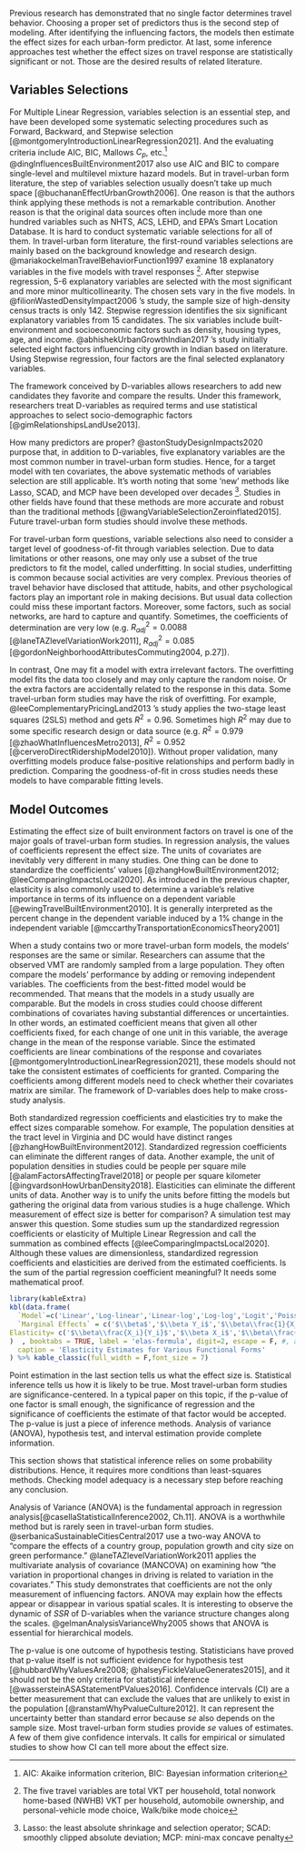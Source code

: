 <!-- # Urban-form Predictors -->

Previous research has demonstrated that no single factor determines travel behavior. Choosing a proper set of predictors thus is the second step of modeling. After identifying the influencing factors, the models then estimate the effect sizes for each urban-form predictor. At last, some inference approaches test whether the effect sizes on travel response are statistically significant or not. Those are the desired results of related literature.

## Variables Selections

For Multiple Linear Regression, variables selection is an essential step, and have been developed some systematic selecting procedures such as Forward, Backward, and Stepwise selection [@montgomeryIntroductionLinearRegression2021]. And the evaluating criteria include AIC, BIC, Mallows $C_p$, etc.[^results-1] @dingInfluencesBuiltEnvironment2017 also use AIC and BIC to compare single-level and multilevel mixture hazard models. But in travel-urban form literature, the step of variables selection usually doesn't take up much space [@buchananEffectUrbanGrowth2006]. One reason is that the authors think applying these methods is not a remarkable contribution. Another reason is that the original data sources often include more than one hundred variables such as NHTS, ACS, LEHD, and EPA's Smart Location Database. It is hard to conduct systematic variable selections for all of them. In travel-urban form literature, the first-round variables selections are mainly based on the background knowledge and research design. @mariakockelmanTravelBehaviorFunction1997 examine 18 explanatory variables in the five models with travel responses [^results-2]. After stepwise regression, 5-6 explanatory variables are selected with the most significant and more minor multicollinearity. The chosen sets vary in the five models. In @filionWastedDensityImpact2006 's study, the sample size of high-density census tracts is only 142. Stepwise regression identifies the six significant explanatory variables from 15 candidates. The six variables include built-environment and socioeconomic factors such as density, housing types, age, and income. @abhishekUrbanGrowthIndian2017 's study initially selected eight factors influencing city growth in Indian based on literature. Using Stepwise regression, four factors are the final selected explanatory variables.

[^results-1]: AIC: Akaike information criterion, BIC: Bayesian information criterion

[^results-2]: The five travel variables are total VKT per household, total nonwork home-based (NWHB) VKT per household, automobile ownership, and personal-vehicle mode choice, Walk/bike mode choice

The framework conceived by D-variables allows researchers to add new candidates they favorite and compare the results. Under this framework, researchers treat D-variables as required terms and use statistical approaches to select socio-demographic factors [@gimRelationshipsLandUse2013].

How many predictors are proper? @astonStudyDesignImpacts2020 purpose that, in addition to D-variables, five explanatory variables are the most common number in travel-urban form studies. Hence, for a target model with ten covariates, the above systematic methods of variables selection are still applicable. It's worth noting that some 'new' methods like Lasso, SCAD, and MCP have been developed over decades [^results-3]. Studies in other fields have found that these methods are more accurate and robust than the traditional methods [@wangVariableSelectionZeroinflated2015]. Future travel-urban form studies should involve these methods.

[^results-3]: Lasso: the least absolute shrinkage and selection operator; SCAD: smoothly clipped absolute deviation; MCP: mini-max concave penalty

For travel-urban form questions, variable selections also need to consider a target level of goodness-of-fit through variables selection. Due to data limitations or other reasons, one may only use a subset of the true predictors to fit the model, called underfitting. In social studies, underfitting is common because social activities are very complex. Previous theories of travel behavior have disclosed that attitude, habits, and other psychological factors play an important role in making decisions. But usual data collection could miss these important factors. Moreover, some factors, such as social networks, are hard to capture and quantify. Sometimes, the coefficients of determination are very low (e.g. $R^2_{adj} = 0.0088$ [@laneTAZlevelVariationWork2011], $R^2_{adj} = 0.085$ [@gordonNeighborhoodAttributesCommuting2004, p.27]).

In contrast, One may fit a model with extra irrelevant factors. The overfitting model fits the data too closely and may only capture the random noise. Or the extra factors are accidentally related to the response in this data. Some travel-urban form studies may have the risk of overfitting. For example, @leeComplementaryPricingLand2013 's study applies the two-stage least squares (2SLS) method and gets $R^2 = 0.96$. Sometimes high $R^2$ may due to some specific research design or data source (e.g. $R^2 = 0.979$ [@zhaoWhatInfluencesMetro2013], $R^2 = 0.952$ [@cerveroDirectRidershipModel2010]). Without proper validation, many overfitting models produce false-positive relationships and perform badly in prediction. Comparing the goodness-of-fit in cross studies needs these models to have comparable fitting levels.

<!-- This section introduces several fundamental methods and discuss the related issues at the end. -->

<!-- - Selecting Procedure -->

<!-- Suppose the data has $10$ candidate predictors. There will be $1024$ possible models. -->

<!-- All Possible Regressions fit all $2^p$ models using $p$ candidate predictors. Then one can select the best one based on above criteria. -->

<!-- For high-dimension data, fitting all possible regressions is computing intensive and exhaust the degree of freedom. -->

<!-- In practice, people often choose other more efficient procedures such as best-subset selection. Given a number of selected variables $k\le p$, there could be $\binom{p}{k}$ possible combinations. By fitting all $\binom{p}{k}$ models with $k$ predictors, denote the best model with smallest $SSE$, or largest $R^2$ as $M_k$. -->

<!-- For each $k=1,2,...,p$, there will be $M_0,M_1,...,M_p$ models. The final winner could be identified by comparing PRESS, -->

<!-- Stepwise selection include three methods: forward selection, backward elimination, and stepwise regression. -->

<!-- **Forward selection** starts from null model with only intercept. In each step of this procedure, a variable with greatest simple correlation with the response will be added into the model. If the new variable $x_1$ gets a large $F$ statistic and shows a significance effect on response, the second step will calculate the partial correlations between two sets of residuals. One is from the new fitted model $\hat y=\beta_0+\beta_1x_1$. Another one is the model of other candidates on $x_1$, that is $\hat x_j=\alpha_{0j}+\alpha_{1j}x_1$, $j=2,3,...,(p-1)$. Then the variable with largest partial correlation with $y$ is added into the model. -->

<!-- The two steps will repeat until the partial $F$ statistic is small at a given significant level. -->

<!-- **Backward elimination** starts from the full model with all candidates. -->

<!-- Given a preselected value of $F_0$, each round will remove the variable with smallest $F$ and refit the model with rest predictors. -->

<!-- Then repeat to drop off one variable each round until all remaining predictors have a partial $F_j>F_0$. -->

<!-- **Stepwise regression** combines forward selection and backward elimination together. During the forward steps, if some added predictors have a partial $F_j<F_0$, they also can be removed from the model by backward elimination. -->

<!-- It is common that some candidate predictors are correlated. -->

<!-- At the beginning, a predictor $x_1$ having greater simple correlation with response was added into the model. -->

<!-- However, along with a subset of related predictors were added, $x_1$ could become 'useless' in the model. In this case, backward elimination is necessary for achieving the best solution. -->

<!-- Lasso regression can also help dropping off some variables. -->

<!-- When reducing variance, lasso allow the least squares estimates shrinking towards zero. This method is called shrinkage. -->

<!-- - Model Evaluation Criteria -->

<!-- **Coefficient of determination** $R^2$is a basic measure of model performance. It has known that adding more predictor always increases $R^2$. So the subset regression will stop to add new variables when the change of $R^2$ is not significant. -->

<!-- The improvement of $R^2_{adj}$ is that it is not a monotone increasing function. So one can select a maximum value on a convex curve. -->

<!-- Maximizing $R^2_{adj}$ is equivalent to minimizing residual mean square $\mathrm{MSE}$ -->

<!-- When prediction of the mean response is the interest, $R^2_{pred}$ based on prediction mean square error (PRESS) statistic is more preferred. PRESS is useful for selecting from two competing models. -->

<!-- **Akaike Information Criterion (AIC)** is a penalized measure using maximum entropy. -->

<!-- AIC will decrease when adding extra terms into the model. Then one can justify when the model can stop adding the new terms. $\mathrm{AIC}=n\ln\left(\frac1n \mathrm{SSE} \right)+ 2p$. -->

<!-- **Bayesian information criterion (BIC)** is the extension of AIC. $\mathrm{BIC}=n\ln\left(\frac{1}{n} \mathrm{SSE} \right)+ p\ln(n)$ @schwarzEstimatingDimensionModel1978 proposed a version of BIC with higher penalty for adding predictors when sample size is large. -->

<!-- Beside above criteria, **Mallows $C_p$ statistic** is an important criteria related to the mean square error. -->

<!-- Suppose the fitted subset model has $p$ variables and expected response $\hat y_i$. $\mathrm{SSE}(p)$ is the total sum square error including two variance components. -->

<!-- $\mathrm{SSE}$ is the true sum square error from the 'true' model, while the sum square bias is $\mathrm{SSE}_B(p)=\sum_{i=1}^n(E[y_i]-E[\hat y_i])^2= \mathrm{SSE}(p) - \mathrm{SSE}$. -->

<!-- Then Mallows $C_p=\frac{\mathrm{SSE}(p)}{\hat\sigma^2} - n + 2p$. -->

<!-- If the supposed model is true, $\mathrm{SSE}_B(p)=0$, it gives $E[C_p|\mathrm{Bias}=0] = \frac{(n-p)\sigma^2}{\sigma^2}-(n-2p)=p$ -->

<!-- Hence, a plot of $C_p$ versus $p$ can help to find the best one from many points. The proper model should have $C_p\approx p$ and smaller $C_p$ is preferred. -->

<!-- $C_p$ is often increase when $\mathrm{SSE}(p)$ decrease by adding predictors. A personal judgment can choose the best tradeoff between smaller $C_p$ and smaller $\mathrm{SSE}(p)$. -->

<!-- \begin{equation} -->

<!-- \begin{split} -->

<!-- C_p=&\frac{1}{\hat\sigma^2}( \mathrm{SSE}_B(p) + \sum_{i=1}^n\mathrm{Var}[\hat y_i] )\\ -->

<!-- =&\frac{1}{\hat\sigma^2}( \mathrm{SSE}(p) - \mathrm{SSE} + \sum_{i=1}^n\mathrm{Var}[\hat y_i] )\\ -->

<!-- =&\frac{1}{\hat\sigma^2}( \mathrm{SSE}(p) - (n-p)\hat\sigma^2 + p\hat\sigma^2 )\\ -->

<!-- =&\frac{\mathrm{SSE}(p)}{\hat\sigma^2} - n + 2p -->

<!-- \end{split} -->

<!-- \end{equation} -->

<!-- \begin{equation} -->

<!-- \mathrm{AIC}=n\ln\left(\frac1n \mathrm{SSE} \right)+ 2p -->

<!-- (\#eq:aic) -->

<!-- \end{equation} -->

<!-- \begin{equation} -->

<!-- \mathrm{BIC}=n\ln\left(\frac{1}{n} \mathrm{SSE} \right)+ p\ln(n) -->

<!-- (\#eq:bic) -->

<!-- \end{equation} -->

## Model Outcomes

<!-- ## Estimations -->

Estimating the effect size of built environment factors on travel is one of the major goals of travel-urban form studies. In regression analysis, the values of coefficients represent the effect size. The units of covariates are inevitably very different in many studies. One thing can be done to standardize the coefficients' values [@zhangHowBuiltEnvironment2012; @leeComparingImpactsLocal2020]. As introduced in the previous chapter, elasticity is also commonly used to determine a variable's relative importance in terms of its influence on a dependent variable [@ewingTravelBuiltEnvironment2010]. It is generally interpreted as the percent change in the dependent variable induced by a 1% change in the independent variable [@mccarthyTransportationEconomicsTheory2001]

<!-- $\mathbf{X}$ value of $\boldsymbol{\hat\beta}$ -->

When a study contains two or more travel-urban form models, the models' responses are the same or similar. Researchers can assume that the observed VMT are randomly sampled from a large population. They often compare the models' performance by adding or removing independent variables. The coefficients from the best-fitted model would be recommended. That means that the models in a study usually are comparable. But the models in cross studies could choose different combinations of covariates having substantial differences or uncertainties. In other words, an estimated coefficient means that given all other coefficients fixed, for each change of one unit in this variable, the average change in the mean of the response variable. Since the estimated coefficients are linear combinations of the response and covariates [@montgomeryIntroductionLinearRegression2021], these models should not take the consistent estimates of coefficients for granted. Comparing the coefficients among different models need to check whether their covariates matrix are similar. The framework of D-variables does help to make cross-study analysis.

Both standardized regression coefficients and elasticities try to make the effect sizes comparable somehow. For example, The population densities at the tract level in Virginia and DC would have distinct ranges [@zhangHowBuiltEnvironment2012]. Standardized regression coefficients can eliminate the different ranges of data. Another example, the unit of population densities in studies could be people per square mile [@alamFactorsAffectingTravel2018] or people per square kilometer [@ingvardsonHowUrbanDensity2018]. Elasticities can eliminate the different units of data. Another way is to unify the units before fitting the models but gathering the original data from various studies is a huge challenge. Which measurement of effect size is better for comparison? A simulation test may answer this question. Some studies sum up the standardized regression coefficients or elasticity of Multiple Linear Regression and call the summation as combined effects [@leeComparingImpactsLocal2020]. Although these values are dimensionless, standardized regression coefficients and elasticities are derived from the estimated coefficients. Is the sum of the partial regression coefficient meaningful? It needs some mathematical proof.

<!-- ### Coefficients -->

<!-- Estimating the effect size of built environment factors on travel is one of the major goals of travel-urban form studies. -->

<!-- In regression analysis, the values of coefficients represent the effect size. -->

<!-- Least Squares is the mainstream method in the past decades. By *Gauss - Markov theorem*, OLS method itself doesn't require explanatory variables and response variable following normal distribution. If the residuals $\varepsilon$ satisfy $E(\varepsilon) = 0$ and $Var(\varepsilon) = \sigma^2$, the least-squares method will give the unbiased estimators with minimum variance. -->

<!-- ::: {#g-m .theorem name="Gauss - Markov theorem"}  @ref(thm:g-m) -->

<!-- For the regression model @ref(eq:lm) with the assumptions $E(\varepsilon) = 0$, $Var(\varepsilon) = \sigma^2$, and uncorrelated errors, the least-squares estimators are unbiased and have minimum variance when compared with all other unbiased estimators that are linear combinations of the $y_i$. [@montgomeryIntroductionLinearRegression2021] -->

<!-- Another version is that: Under Models II - VII, if $\lambda'\beta$ is estimable and $\hat\beta$ is any solution to the normal equations, then $\lambda'\hat\beta$ is a linear unbiased estimator of $\lambda'\beta$ and, under Model II, the variance of $\lambda'\hat\beta$ is uniformly less than that of any other linear unbiased estimator of $\lambda'\beta$ [@kimLectureNotes2020,IX, Theorem E13, p38]. -->

<!-- ::: -->

<!-- Ordinary Least Squares (OLS) method can be used to estimate the coefficients $\boldsymbol{\beta}$. -->

<!-- in equation @ref(eq:lm)  -->

<!-- The dimension of $\mathbf{X}$ is $n\times p$, which means the data contain $n$ observations and $p-1$ predictors. The $p\times1$ vector of least-squares estimators is denoted as $\hat\beta$ and the solution to the normal equations is $\boldsymbol{\hat\beta}=(\mathbf{X'X})^{-1}\mathbf{X'}\mathbf{y}$ -->

<!-- and $\hat\sigma^2=\frac1{n-p}(\mathbf{y-X}\boldsymbol{\hat\beta})'(\mathbf{y-X}\boldsymbol{\hat\beta})$ -->

<!-- \begin{equation} -->

<!-- \boldsymbol{\hat\beta}=(\mathbf{X'X})^{-1}\mathbf{X'}\mathbf{y} -->

<!-- (\#eq:lsq-e) -->

<!-- \end{equation} -->

<!-- \begin{equation} -->

<!-- \hat\sigma^2=\frac1{n-p}(\mathbf{y-X}\boldsymbol{\hat\beta})'(\mathbf{y-X}\boldsymbol{\hat\beta}) -->

<!-- (\#eq:lsq-v) -->

<!-- \end{equation} -->

<!-- Here requires $\mathbf{X'X}$ are invertible, that is, the covariates are linearly independent if $\mathbf{X}$ has rank $p$ [@kimLectureNotes2020, V., Definition, p.22]. -->

<!-- When the observations are not independent or have unequal variances, the covariance matrix of error is not identity matrix. The assumption of regression model $V[\boldsymbol{\varepsilon}]=\sigma^2\mathbf{I}$ doesn't hold.  -->

<!-- Denote $\mathbf{V}$ is a known $n\times n$ positive definite matrix and $V[\boldsymbol{\varepsilon}]=\sigma^2\mathbf{V}$. -->

<!-- Then, there exists an $n\times n$ symmetric matrix $\mathbf{K}$ with rank $n$ and $\mathbf{V}=\mathbf{KK'}$. Let -->

<!-- \begin{equation} -->

<!-- \mathbf{z}=\mathbf{K'y},\ \mathbf{B}=\mathbf{K^{-1}X}, \text{and}\ \boldsymbol{\eta}=\mathbf{K'}\boldsymbol{\varepsilon} -->

<!-- \end{equation} -->

<!-- The linear model becomes $\mathbf{z}=\mathbf{B}\boldsymbol{\beta}+\boldsymbol{\eta}$ and $V[\boldsymbol{\eta}]=\sigma^2\mathbf{I}$. -->

<!-- If the model is full rank, that is $rank(\mathbf{X})=p$ then $\mathbf{X'V^{-1}X}$ is invertible. -->

<!-- The generalized least squares solution is $\boldsymbol{\hat\beta}_{GLS}=(\mathbf{X'V^{-1}X})^{-1}\mathbf{X'V^{-1}}\mathbf{y}$ -->

<!--  and $\hat\sigma^2_{GLS}=\frac1{n-p}(\mathbf{y-X}\boldsymbol{\hat\beta}_{GLS})'\mathbf{V^{-1}}(\mathbf{y-X}\boldsymbol{\hat\beta}_{GLS})$ -->

<!-- \begin{equation} -->

<!-- \boldsymbol{\hat\beta}_{GLS}=(\mathbf{X'V^{-1}X})^{-1}\mathbf{X'V^{-1}}\mathbf{y} -->

<!-- (\#eq:glsq-e) -->

<!-- \end{equation} -->

<!-- \begin{equation} -->

<!-- \hat\sigma^2_{GLS}=\frac1{n-p}(\mathbf{y-X}\boldsymbol{\hat\beta}_{GLS})'\mathbf{V^{-1}}(\mathbf{y-X}\boldsymbol{\hat\beta}_{GLS}) -->

<!-- (\#eq:glsq-v) -->

<!-- \end{equation} -->

<!-- ### Standardized coefficients -->

<!-- It is inevitable that the units of covariates $\mathbf{X}$ are very different in many studies. One thing can be done is to standardize the values of coefficients [@zhangHowBuiltEnvironment2012;@leeComparingImpactsLocal2020]. -->

<!-- Unit normal scaling or unit length scaling can convert $\hat \beta_j$ to dimensionless regression coefficient, which is called standardized regression coefficients. A simple expression of standardized coefficients is that $\hat b_j= \hat\beta_j\sqrt{\frac{\sum_{i=1}^{n}(x_{ij}-\bar x_j)^2}{\sum_{i=1}^{n}(y_{i}-\bar y)^2}}$,$j=1,2,...(p-1)$, and -->

<!-- $\hat\beta_0=\bar y - \sum_{j=1}^{p-1}\hat\beta_j\bar x_j$ -->

<!-- Let -->

<!-- \begin{equation} -->

<!-- \begin{split} -->

<!-- z_{ij}=&\frac{x_{ij}-\bar x_j}{\sqrt{\sum_{i=1}^{n}(x_{ij}-\bar x_j)^2}}\\ -->

<!-- y^{0}_{i}=&\frac{y_{i}-\bar y}{\sqrt{\sum_{i=1}^{n}(y_{i}-\bar y)^2}} -->

<!-- \end{split} -->

<!-- (\#eq:standize) -->

<!-- \end{equation} -->

<!-- \begin{equation} -->

<!-- \begin{split} -->

<!-- \mathbf{\hat b}=&(\mathbf{Z'Z})^{-1}\mathbf{Z'}\mathbf{y^{0}},\ \text{or}\\ -->

<!-- \hat b_j= &\hat\beta_j\sqrt{\frac{\sum_{i=1}^{n}(x_{ij}-\bar x_j)^2}{\sum_{i=1}^{n}(y_{i}-\bar y)^2}},\ j=1,2,...(p-1),\text{ and}\\ -->

<!-- \hat\beta_0=&\bar y - \sum_{j=1}^{p-1}\hat\beta_j\bar x_j -->

<!-- \end{split} -->

<!-- (\#eq:stand-coef) -->

<!-- \end{equation} -->

<!-- Note that $\mathbf{Z'Z}$ correlations matrix. -->

<!-- \begin{equation} -->

<!-- \mathbf{Z'Z}=\begin{bmatrix}  -->

<!-- 1 & r_{12} & r_{13} & \dots & r_{1k} \\   -->

<!-- r_{21} & 1 & r_{23} & \dots & r_{2k} \\   -->

<!-- r_{31} & _{32} & 1 & \dots & r_{3k} \\   -->

<!-- \vdots & \vdots & \vdots & \ddots & \vdots \\   -->

<!-- r_{k1} & r_{k2} & _{k3} & \dots & 1  \end{bmatrix},\quad  -->

<!-- \mathbf{Z'}\mathbf{y^{0}}=\begin{bmatrix}  -->

<!-- r_{1y} \\ r_{2y} \\ r_{3y} \\ \vdots \\ r_{ky} \end{bmatrix} -->

<!-- (\#eq:corr-matrix) -->

<!-- \end{equation} -->

<!-- where -->

<!-- \begin{equation} -->

<!-- \begin{split} -->

<!-- r_{ij}=&\frac{\sum_{u=1}^{n}(x_{ui}-\bar x_i)(x_{uj}-\bar x_j)}{\sqrt{\sum_{u=1}^{n}(x_{ui}-\bar x_i)^2\sum_{u=1}^{n}(x_{uj}-\bar x_j)^2}}\\ -->

<!-- r_{jy}=&\frac{\sum_{u=1}^{n}(x_{uj}-\bar x_j)(y_{u}-\bar y)}{\sqrt{\sum_{u=1}^{n}(x_{uj}-\bar x_j)^2\sum_{u=1}^{n}(y_{u}-\bar y)^2}} -->

<!-- \end{split} -->

<!-- (\#eq:corr-1) -->

<!-- \end{equation} -->

<!-- Here $r_{ij}$ is the simple correlation between $x_i$ and $x_j$. $r_{jy}$ is the simple correlation between $x_j$ and $y$ -->

<!-- ### Elasticity -->

<!-- As introduced in previous chapter, **elasticity** is also commonly used to determine the relative importance of a variable in terms of its influence on a dependent variable [@ewingTravelBuiltEnvironment2010]. It is generally interpreted as the percent change in the dependent variable induced by a 1% change in the independent variable [@mccarthyTransportationEconomicsTheory2001]  -->

<!-- Table @ref(tab:elas-formula). -->

<!-- The values of elasticity are calculated by $e_i=\beta_i\frac{X_i}{Y_i}\approx\frac{\partial Y_i}{\partial X_i}\frac{X_i}{Y_i}$ -->

```r
library(kableExtra)
kbl(data.frame(
  `Model`=c('Linear','Log-linear','Linear-log','Log-log','Logit','Poisson','NB'),
  `Marginal Effects` = c('$\\beta$','$\\beta Y_i$','$\\beta\\frac{1}{X_i}$', '$\\beta\\frac{Y_i}{X_i}$','$\\beta p_i(1-p_i)$', '$\\beta\\lambda_{i}$','$\\beta \\lambda_{i}$'),
Elasticity= c('$\\beta\\frac{X_i}{Y_i}$','$\\beta X_i$','$\\beta\\frac{1}{Y_i}$','$\\beta$','$\\beta X_i(1-p_i)$','$\\beta X_i$','$\\beta X_i$')
)  , booktabs = TRUE, label = 'elas-formula', digit=2, escape = F, #, align = "llr"
  caption = 'Elasticity Estimates for Various Functional Forms'
) %>% kable_classic(full_width = F,font_size = 7)
```

<!-- It might be a typo that @ewingTravelBuiltEnvironment2010 use the formula of $\beta \bar X\left(1-\frac{\bar Y}{n}\right)$ for Logit model. -->

<!-- In Poisson model and Negative Binomial model, $\lambda_i=\exp[\mathbf{x}_i'\boldsymbol{\beta}]$ [@greeneEconometricAnalysis2018, eq.18-17,21]. -->

<!-- For truncated Poisson model: $\delta_i=\frac{(1-P_{i,0}-\lambda_i P_{i,0})}{(1-P_{i,0})^2}\cdot\lambda_i\beta$ [@greeneEconometricAnalysis2018, eq.18-23]. -->

<!-- Hurdle model will give separate marginal(partial) effects [@greeneEconometricAnalysis2018, example 18.20]. -->

<!-- ### Inference -->

Point estimation in the last section tells us what the effect size is. Statistical inference tells us how it is likely to be true. Most travel-urban form studies are significance-centered. In a typical paper on this topic, if the p-value of one factor is small enough, the significance of regression and the significance of coefficients the estimate of that factor would be accepted. The p-value is just a piece of inference methods. Analysis of variance (ANOVA), hypothesis test, and interval estimation provide complete information.

This section shows that statistical inference relies on some probability distributions. Hence, it requires more conditions than least-squares methods. Checking model adequacy is a necessary step before reaching any conclusion.

Analysis of Variance (ANOVA) is the fundamental approach in regression analysis[@casellaStatisticalInference2002, Ch.11]. ANOVA is a worthwhile method but is rarely seen in travel-urban form studies. @serbanicaSustainableCitiesCentral2017 use a two-way ANOVA to "compare the effects of a country group, population growth and city size on green performance." @laneTAZlevelVariationWork2011 applies the multivariate analysis of covariance (MANCOVA) on examining how "the variation in proportional changes in driving is related to variation in the covariates." This study demonstrates that coefficients are not the only measurement of influencing factors. ANOVA may explain how the effects appear or disappear in various spatial scales. It is interesting to observe the dynamic of $SSR$ of D-variables when the variance structure changes along the scales. @gelmanAnalysisVarianceWhy2005 shows that ANOVA is essential for hierarchical models.

The p-value is one outcome of hypothesis testing. Statisticians have proved that p-value itself is not sufficient evidence for hypothesis test [@hubbardWhyValuesAre2008; @halseyFickleValueGenerates2015], and it should not be the only criteria for statistical inference [@wassersteinASAStatementPValues2016]. Confidence intervals (CI) are a better measurement that can exclude the values that are unlikely to exist in the population [@ranstamWhyPvalueCulture2012]. It can represent the uncertainty better than standard error because $se$ also depends on the sample size. Most travel-urban form studies provide $se$ values of estimates. A few of them give confidence intervals. It calls for empirical or simulated studies to show how CI can tell more about the effect size.

<!-- Through testing hypotheses, the results -->

<!-- After estimating the effect size, statistical inference infers the properties of population.  -->

<!--  show how likely the estimates can represent the population. And interval estimation provide than point estimates. -->

<!-- This section would introduce some underlying principles.  -->

<!-- ### Analysis of Variance -->

<!-- Analysis of Variance (ANOVA) is the fundamental approach in regression analysis. Actually, this method analyses the variation in means rather than variances themselves [@casellaStatisticalInference2002, Ch.11].  -->

<!-- The basic idea is -->

<!-- \mathbf{y'y}=&\mathbf{y'Hy}+\mathbf{y'}(\mathbf{I}-\mathbf{H})\mathbf{y}\\ -->

<!-- \mathbf{y'y}=&\boldsymbol{\hat\beta}\mathbf{X'}\mathbf{y}+\mathbf{y'y}-\boldsymbol{\hat\beta}\mathbf{X'}\mathbf{y}\\ -->

<!-- \mathbf{y'y}-n\bar y^2=&\boldsymbol{\hat\beta}\mathbf{X'}\mathbf{y}-n\bar y^2+\mathbf{y'y}-\boldsymbol{\hat\beta}\mathbf{X'}\mathbf{y}\\ -->

<!-- \begin{equation} -->

<!-- \begin{split} -->

<!-- \mathrm{SST} =& \mathrm{SSR} + \mathrm{SSE}\\ -->

<!-- \sum(y-\bar y)^2=&\sum(\hat y-\bar y)^2+\sum(y-\hat y)^2 -->

<!-- \end{split} -->

<!-- (\#eq:ss) -->

<!-- \end{equation} -->

<!-- where $\mathrm{SST}$ is Sum of Squares Total, $\mathrm{SSR}$ is Sum of Squares Regression, and $\mathrm{SSE}$ is Sum of Square Error.  -->

<!-- For Generalized Least Squares method, $\mathrm{SST}=\mathbf{y'V^{-1}y}$, $\mathrm{SSR}= \boldsymbol{\hat\beta'}\mathbf{B'z}=\mathbf{y'V^{-1}X(X'V^{-1}X})^{-1}\mathbf{X'V^{-1}}\mathbf{y}$, and $\mathrm{SSE}=\mathrm{SST}-\mathrm{SSR}$. -->

<!-- $\mathrm{SSR}$ represents the part of variance can be explained by the model. -->

<!-- $\mathrm{SSE}=\mathbf{e'e}$ is the unknown part and $\mathbf{e}=\mathbf{y}-\mathbf{\hat y}=\mathbf{y}-\mathbf{X}\boldsymbol{\hat\beta}$. -->

<!-- This process is called variance decomposition. -->

<!-- Given the estimated coefficients, the model can get the fitted values of response as: -->

<!-- \begin{equation} -->

<!-- \mathbf{\hat y}=\mathbf{X}\boldsymbol{\hat\beta}=\mathbf{X}(\mathbf{X'X})^{-1}\mathbf{X'y}= \mathbf{Hy} -->

<!-- (\#eq:fitted-y) -->

<!-- \end{equation} -->

<!-- where $\mathbf{H}=\mathbf{X}(\mathbf{X'X})^{-1}\mathbf{X'}$ is hat matrix and $\mathbf{e}=\mathbf{y}-\mathbf{\hat y}=\mathbf{y}-\mathbf{X}\boldsymbol{\hat\beta}=(\mathbf{I}-\mathbf{H})\mathbf{y}$ -->

<!-- Once the linear relationship holds, the response $\mathbf{y}$ can be decomposed to -->

<!-- ### Hypothesis Test -->

<!-- **Significance of regression** means if the linear relationship between response and predictors is adequate. The hypotheses for testing model adequacy are -->

<!-- \begin{equation} -->

<!-- \begin{split} -->

<!-- H_0:&\quad \beta_0 = \beta_1 = \cdots =\beta_{p-1}=0\\ -->

<!-- H_1:&\quad \text{at least one } \beta_j \neq 0,\ j=0,1,...,(p-1)\\ -->

<!-- \end{split} -->

<!-- (\#eq:hyp-1) -->

<!-- \end{equation} -->

<!-- By Theorem D14 [@kimLectureNotes2020,XX, p.90], if an $n\times1$random vector $\mathbf{y}\sim N(\boldsymbol{\mu},\mathbf{I})$, then -->

<!-- $\mathbf{y'y} \sim \chi^2(n,\frac12\boldsymbol{\mu'\mu})$ -->

<!-- Recall the assumption of $\mathbf{y|x}\sim N (\mathbf{X}\boldsymbol{\beta},\sigma^2\mathbf{I})$. -->

<!-- By the additive property of $\chi^2$ distribution, $\frac{MSE}{\sigma^2}=\frac{\mathbf{y'(I-H)y}}{(n-p)\sigma^2} \sim \chi^2_{(n-p)}$ and $\frac{MSR}{\sigma^2}=\frac{\mathbf{y'Hy}}{(p-1)\sigma^2} \sim \chi^2_{(p-1)}$. -->

<!-- Though $\sigma^2$ is usually unknown, by the relationship between $\chi^2$ and $F$ distributions, -->

<!-- \begin{equation} -->

<!-- F_0=\frac{MSE}{MSR} \sim F_{(p-1),(n-p),\lambda} -->

<!-- \end{equation}  -->

<!-- where $\lambda$ is the non-centrality parameter. It allows to test the hypotheses given a significance level $\alpha$. If test statistic $F_0>F_{\alpha,(p-1),(n-p)}$, then one can reject $H_0$. -->

<!-- \begin{equation} -->

<!-- \begin{split} -->

<!-- \frac{MSE}{\sigma^2}=&\frac{\mathbf{y'(I-H)y}}{(n-p)\sigma^2} \sim \chi^2_{(n-p)}\\ -->

<!-- \frac{MSR}{\sigma^2}=&\frac{\mathbf{y'Hy}}{(p-1)\sigma^2} \sim \chi^2_{(p-1)} -->

<!-- \end{split} -->

<!-- (\#eq:msemsr) -->

<!-- \end{equation} -->

<!-- \begin{equation} -->

<!-- \mathbf{y'y} \sim \chi^2(n,\frac12\boldsymbol{\mu'\mu}) -->

<!-- (\#eq:chisq) -->

<!-- \end{equation} -->

<!-- **Significance of coefficients** is to test a specific coefficient, the hypothesis is H$_0$: $\beta_j =0$ and H$_1$: $\beta_j \neq 0$. -->

<!-- $\boldsymbol{\hat\beta}$ is a linear combination of $\mathbf{y}$. Based on the assumption of $\mathbf{y|x}\sim N (\mathbf{X}\boldsymbol{\beta},\sigma^2\mathbf{I})$, it can be proved that $\boldsymbol{\hat\beta}\sim N (\boldsymbol{\beta},\sigma^2(\mathbf{X'X})^{-1})$ and -->

<!-- \begin{equation} -->

<!-- t_0=\frac{\hat\beta_j}{se(\hat\beta_j)}=\frac{\hat\beta_j}{\sqrt{\hat\sigma^2C_{jj}}} \sim t_{(n-p)} -->

<!-- \end{equation}  -->

<!-- where $C_{jj}$ is the element at the $j$ row and $j$ column of $(\mathbf{X'X})^{-1}$. If $|t_0|< t_{\alpha/2,(n-p)}$, then the test failed to reject the $H_0$, this predictor can be removed from the model. This test is called partial or marginal test because the test statistic for $\beta_j$ depends on all the predictors in the model. -->

<!-- \begin{equation} -->

<!-- \begin{split} -->

<!-- H_0:&\quad \beta_j =0\\ -->

<!-- H_1:&\quad \beta_j \neq 0\\ -->

<!-- \end{split} -->

<!-- (\#eq:hyp-2) -->

<!-- \end{equation} -->

<!-- ### Confidence Intervals -->

<!-- Above results can also construct the confidence interval for each coefficient. A $100(1-\alpha)$ confidence interval for $\beta_j$ is $\hat\beta_j-t_{\alpha/2,(n-p)}\sqrt{\hat\sigma^2C_{jj}}\le \beta_j \le \hat\beta_j+t_{\alpha/2,(n-p)}\sqrt{\hat\sigma^2C_{jj}}$. -->

<!-- \begin{equation} -->

<!-- \hat\beta_j-t_{\alpha/2,(n-p)}\sqrt{\hat\sigma^2C_{jj}}\le \beta_j \le \hat\beta_j+t_{\alpha/2,(n-p)}\sqrt{\hat\sigma^2C_{jj}} -->

<!-- \end{equation} -->
